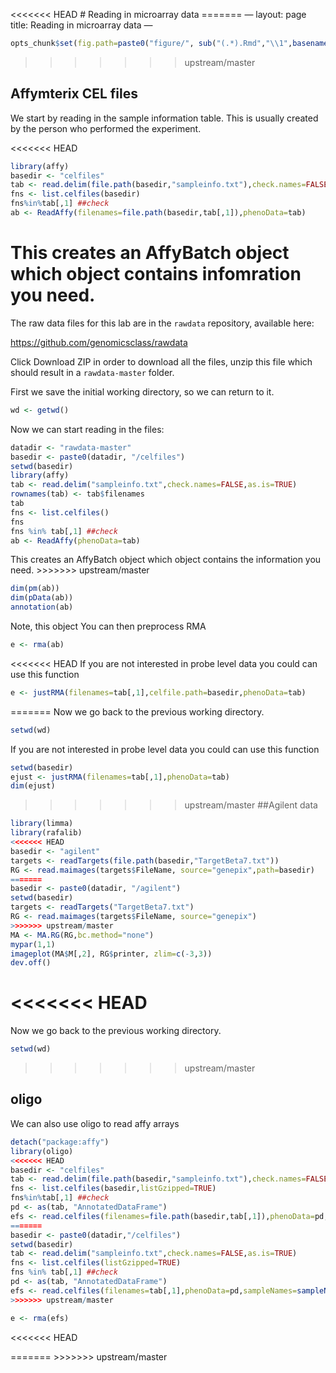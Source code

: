 <<<<<<< HEAD
# Reading in microarray data
=======
---
layout: page
title: Reading in microarray data
---

```r
opts_chunk$set(fig.path=paste0("figure/", sub("(.*).Rmd","\\1",basename(knitr:::knit_concord$get('infile'))), "-"))
```
>>>>>>> upstream/master

## Affymterix CEL files

We start by reading in the sample information table. This is usually created by the person who performed the experiment. 

<<<<<<< HEAD
```r
library(affy)
basedir <- "celfiles"
tab <- read.delim(file.path(basedir,"sampleinfo.txt"),check.names=FALSE,as.is=TRUE)
fns <- list.celfiles(basedir)
fns%in%tab[,1] ##check
ab <- ReadAffy(filenames=file.path(basedir,tab[,1]),phenoData=tab)
```

This creates an AffyBatch object which object contains infomration you need.
=======
The raw data files for this lab are in the `rawdata` repository, available here:

<https://github.com/genomicsclass/rawdata>

Click Download ZIP in order to download all the files, unzip this file which should result in a `rawdata-master` folder. 

First we save the initial working directory, so we can return to it.

```r
wd <- getwd()
```

Now we can start reading in the files:

```r
datadir <- "rawdata-master"
basedir <- paste0(datadir, "/celfiles")
setwd(basedir)
library(affy)
tab <- read.delim("sampleinfo.txt",check.names=FALSE,as.is=TRUE)
rownames(tab) <- tab$filenames
tab
fns <- list.celfiles()
fns
fns %in% tab[,1] ##check
ab <- ReadAffy(phenoData=tab)
```

This creates an AffyBatch object which object contains the information you need.
>>>>>>> upstream/master

```r
dim(pm(ab))
dim(pData(ab))
annotation(ab)
```

Note, this object You can then preprocess RMA
```r
e <- rma(ab)
```

<<<<<<< HEAD
If you are not interested in probe level data you could can use this function
```r
e <- justRMA(filenames=tab[,1],celfile.path=basedir,phenoData=tab)
```

=======
Now we go back to the previous working directory.

```r
setwd(wd)
```

If you are not interested in probe level data you could can use this function

```r
setwd(basedir)
ejust <- justRMA(filenames=tab[,1],phenoData=tab)
dim(ejust)
```


>>>>>>> upstream/master
##Agilent data

```r
library(limma)
library(rafalib)
<<<<<<< HEAD
basedir <- "agilent"
targets <- readTargets(file.path(basedir,"TargetBeta7.txt"))
RG <- read.maimages(targets$FileName, source="genepix",path=basedir)
=======
basedir <- paste0(datadir, "/agilent")
setwd(basedir)
targets <- readTargets("TargetBeta7.txt")
RG <- read.maimages(targets$FileName, source="genepix")
>>>>>>> upstream/master
MA <- MA.RG(RG,bc.method="none")
mypar(1,1)
imageplot(MA$M[,2], RG$printer, zlim=c(-3,3))
dev.off()
```


<<<<<<< HEAD
=======
Now we go back to the previous working directory.

```r
setwd(wd)
```
>>>>>>> upstream/master



## oligo
We can also use oligo to read affy arrays

```r
detach("package:affy")
library(oligo)
<<<<<<< HEAD
basedir <- "celfiles"
tab <- read.delim(file.path(basedir,"sampleinfo.txt"),check.names=FALSE,as.is=TRUE)
fns <- list.celfiles(basedir,listGzipped=TRUE)
fns%in%tab[,1] ##check
pd <- as(tab, "AnnotatedDataFrame")
efs <- read.celfiles(filenames=file.path(basedir,tab[,1]),phenoData=pd,sampleNames=sampleNames(pd))
=======
basedir <- paste0(datadir,"/celfiles")
setwd(basedir)
tab <- read.delim("sampleinfo.txt",check.names=FALSE,as.is=TRUE)
fns <- list.celfiles(listGzipped=TRUE)
fns %in% tab[,1] ##check
pd <- as(tab, "AnnotatedDataFrame")
efs <- read.celfiles(filenames=tab[,1],phenoData=pd,sampleNames=sampleNames(pd))
>>>>>>> upstream/master
```

```r
e <- rma(efs)
```
<<<<<<< HEAD






=======
>>>>>>> upstream/master
